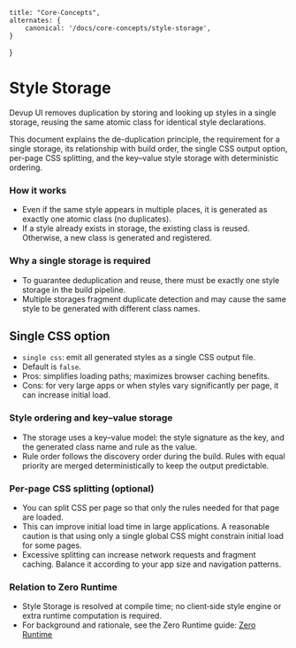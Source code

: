     title: "Core-Concepts",
    alternates: {
        canonical: '/docs/core-concepts/style-storage',
    }

}

# Style Storage

Devup UI removes duplication by storing and looking up styles in a single storage, reusing the same atomic class for identical style declarations.

This document explains the de-duplication principle, the requirement for a single storage, its relationship with build order, the single CSS output option, per-page CSS splitting, and the key–value style storage with deterministic ordering.

### How it works

- Even if the same style appears in multiple places, it is generated as exactly one atomic class (no duplicates).
- If a style already exists in storage, the existing class is reused. Otherwise, a new class is generated and registered.

### Why a single storage is required

- To guarantee deduplication and reuse, there must be exactly one style storage in the build pipeline.
- Multiple storages fragment duplicate detection and may cause the same style to be generated with different class names.

## Single CSS option

- `single css`: emit all generated styles as a single CSS output file.
- Default is `false`.
- Pros: simplifies loading paths; maximizes browser caching benefits.
- Cons: for very large apps or when styles vary significantly per page, it can increase initial load.

### Style ordering and key–value storage

- The storage uses a key–value model: the style signature as the key, and the generated class name and rule as the value.
- Rule order follows the discovery order during the build. Rules with equal priority are merged deterministically to keep the output predictable.

### Per‑page CSS splitting (optional)

- You can split CSS per page so that only the rules needed for that page are loaded.
- This can improve initial load time in large applications. A reasonable caution is that using only a single global CSS might constrain initial load for some pages.
- Excessive splitting can increase network requests and fragment caching. Balance it according to your app size and navigation patterns.

### Relation to Zero Runtime

- Style Storage is resolved at compile time; no client‑side style engine or extra runtime computation is required.
- For background and rationale, see the Zero Runtime guide: [Zero Runtime](/docs/core-concepts/zero-runtime)
